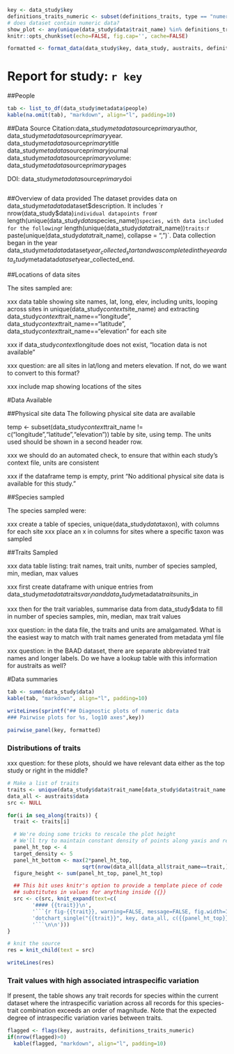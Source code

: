 ```r
key <- data_study$key
definitions_traits_numeric <- subset(definitions_traits, type == "numeric")
# does dataset contain numeric data?
show_plot <- any(unique(data_study$data$trait_name) %in% definitions_traits_numeric$trait_name)
knitr::opts_chunk$set(echo=FALSE, fig.cap='', cache=FALSE)
```

```r
formatted <- format_data(data_study$key, data_study, austraits, definitions_traits_numeric) # format data for plotting
```

# Report for study: `r key`

##People

```r
tab <- list_to_df(data_study$metadata$people)
kable(na.omit(tab), "markdown", align="l", padding=10)
```

##Data Source
Citation:data_study$metadata$source$primary$author, data_study$metadata$source$primary$year. data_study$metadata$source$primary$title data_study$metadata$source$primary$journal data_study$metadata$source$primary$volume: data_study$metadata$source$primary$pages

DOI: data_study$metadata$source$primary$doi

```r

```

##Overview of data provided
The dataset provides data on data_study$metadata$dataset$description. It includes `r nrow(data_study$data)` individual datapoints from `r length(unique(data_study$data$species_name))` species, with data included for the following `r length(unique(data_study$data$trait_name))` traits: `r paste(unique(data_study$data$trait_name), collapse = ", ")`. Data collection began in the year data_study$metadata$dataset$year_collected_start and was completed in the year data_study$metadata$dataset$year_collected_end.

##Locations of data sites

The sites sampled are: 

xxx data table showing site names, lat, long, elev, including units, looping across sites in unique(data_study$context$site_name) and extracting data_study$context$trait_name=="longitude", data_study$context$trait_name=="latitude", data_study$context$trait_name=="elevation"  for each site
 
xxx if data_study$context$longitude does not exist, "location data is not available"

xxx question: are all sites in lat/long and meters elevation. If not, do we want to convert to this format?

xxx include map showing locations of the sites

#Data Available

##Physical site data
The following physical site data are available

temp <- subset(data_study$context$trait_name != c("longitude","latitude","elevation"))
table by site, using temp. The units used should be shown in a second header row. 

xxx we should do an automated check, to ensure that within each study's context file, units are consistent

xxx if the dataframe temp is empty, print "No additional physical site data is available for this study."

##Species sampled

The species sampled were:

xxx create a table of species, unique(data_study$data$taxon), with columns for each site
xxx place an x in columns for sites where a specific taxon was sampled

##Traits Sampled

xxx data table listing: trait names, trait units, number of species sampled, min, median, max values

xxx first create dataframe with unique entries from data_study$metadata$traits$var_in and data_study$metadata$traits$units_in

xxx then for the trait variables, summarise data from data_study$data to fill in number of species samples, min, median, max trait values

xxx question: in the data file, the traits and units are amalgamated. What is the easiest way to match with trait names generated from metadata yml file

xxx question: in the BAAD dataset, there are separate abbreviated trait names and longer labels. Do we have a lookup table with this information for austraits as well?

#Data summaries

```r
tab <- summ(data_study$data)
kable(tab, "markdown", align="l", padding=10)
```

```r
writeLines(sprintf("## Diagnostic plots of numeric data
### Pairwise plots for %s, log10 axes",key))
```

```r
pairwise_panel(key, formatted)
```

### Distributions of traits

xxx question: for these plots, should we have relevant data either as the top study or right in the middle?
```r
# Make a list of traits
traits <- unique(data_study$data$trait_name[data_study$data$trait_name %in% definitions_traits_numeric$trait_name])
data_all <- austraits$data
src <- NULL

for(i in seq_along(traits)) {
  trait <- traits[i]

  # We're doing some tricks to rescale the plot height
  # We'll try to maintain constant density of points along yaxis and rescale plot height accordingly
  panel_ht_top <- 4
  target_density <- 5
  panel_ht_bottom <- max(2*panel_ht_top,
                        sqrt(nrow(data_all[data_all$trait_name==trait,]))/target_density)
  figure_height <- sum(panel_ht_top, panel_ht_top)

  ## This bit uses knitr's option to provide a template piece of code
  ## substitutes in values for anything inside {{}}
  src <- c(src, knit_expand(text=c(
        '#### {{trait}}\n',
        '```{r fig-{{trait}}, warning=FALSE, message=FALSE, fig.width=12, fig.height ={{figure_height}}}',
        'dotchart_single("{{trait}}", key, data_all, c({{panel_ht_top}}, {{panel_ht_bottom}}))',
        '```\n\n')))
}

# knit the source
res = knit_child(text = src)
```

```r
writeLines(res)
```

### Trait values with high associated intraspecific variation
If present, the table shows any trait records for species within the current dataset where the intraspecific variation across all records for this species-trait combination exceeds an order of magnitude. Note that the expected degree of intraspecific variation varies between traits.

```r
flagged <- flags(key, austraits, definitions_traits_numeric)
if(nrow(flagged)>0)
  kable(flagged, "markdown", align="l", padding=10)
```


